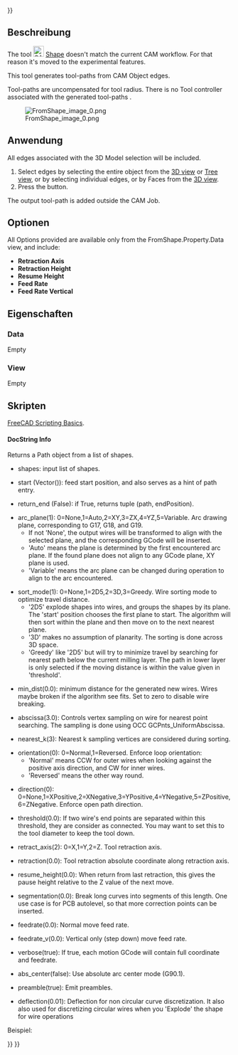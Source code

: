 <languages/>

{{VeryImportantMessage|To use this enable experimental feature you have to [[CAM_experimental|enable Experimental Features]]}}

{{UnfinishedDocu{{#translation:}}}}

{{Docnav
|[[CAM_Probe|Probe]]
|[[CAM_Copy|Copy]]
|[[CAM_Workbench|CAM]]
|IconL=CAM_Probe.svg
|IconR=CAM_Copy.svg
|IconC=Workbench_CAM.svg
}}

{{GuiCommand
|Name=CAM Shape
|MenuLocation=CAM → Supplemental Commands → From Shape
|Workbenches=[[CAM_Workbench|CAM]]
}}

<span id="Description"></span>
==Beschreibung==

The tool [[Image:CAM_Shape.svg|24px]] [[CAM_Shape|Shape]] doesn't match the current CAM workflow. For that reason it's moved to the experimental features. 

This tool generates tool-paths from CAM Object edges. 

Tool-paths are uncompensated for tool radius. There is no Tool controller associated with the generated tool-paths .

[[File:FromShape_image_0.png]]

<span id="Usage"></span>
==Anwendung==

All edges associated with the 3D Model selection will be included.  
# Select edges by selecting the entire object from the [[3D_view|3D view]] or [[Tree_view|Tree view]], or by selecting individual edges, or by Faces from the [[3D_view|3D view]].
# Press the {{KEY|[[Image:CAM_Shape.svg|16px]] [[CAM_Shape|From Shape]]}} button.

The output tool-path is added outside the CAM Job.

<span id="Options"></span>
==Optionen==

All Options provided are available only from the FromShape.Property.Data view, and include:
* '''Retraction Axis'''
* '''Retraction Height'''
* '''Resume Height'''
* '''Feed Rate'''
* '''Feed Rate Vertical'''

<span id="Properties"></span>
==Eigenschaften==

===Data===

Empty

===View===

Empty

<span id="Scripting"></span>
==Skripten==

{{Emphasis|See also:}} [[FreeCAD_Scripting_Basics|FreeCAD Scripting Basics]].

====DocString Info====

Returns a Path object from a list of shapes.

* shapes: input list of shapes.

* start (Vector()): feed start position, and also serves as a hint of path entry.

* return_end (False): if True, returns tuple (path, endPosition).

* arc_plane(1): 0=None,1=Auto,2=XY,3=ZX,4=YZ,5=Variable. Arc drawing plane, corresponding to G17, G18, and G19.
**If not 'None', the output wires will be transformed to align with the selected plane, and the corresponding GCode will be inserted.
**'Auto' means the plane is determined by the first encountered arc plane. If the found plane does not align to any GCode plane, XY plane is used.
**'Variable' means the arc plane can be changed during operation to align to the arc encountered.

* sort_mode(1): 0=None,1=2D5,2=3D,3=Greedy. Wire sorting mode to optimize travel distance.
**'2D5' explode shapes into wires, and groups the shapes by its plane. The 'start' position chooses the first plane to start. The algorithm will then sort within the plane and then move on to the next nearest plane.
**'3D' makes no assumption of planarity. The sorting is done across 3D space.
**'Greedy' like '2D5' but will try to minimize travel by searching for nearest path below the current milling layer. The path in lower layer is only selected if the moving distance is within the value given in 'threshold'.

* min_dist(0.0): minimum distance for the generated new wires. Wires maybe broken if the algorithm see fits. Set to zero to disable wire breaking.

* abscissa(3.0): Controls vertex sampling on wire for nearest point searching. The sampling is done using OCC GCPnts_UniformAbscissa.

* nearest_k(3): Nearest k sampling vertices are considered during sorting.

* orientation(0): 0=Normal,1=Reversed. Enforce loop orientation:
**'Normal' means CCW for outer wires when looking against the positive axis direction, and CW for inner wires.
**'Reversed' means the other way round.

* direction(0): 0=None,1=XPositive,2=XNegative,3=YPositive,4=YNegative,5=ZPositive,6=ZNegative. Enforce open path direction.

* threshold(0.0): If two wire's end points are separated within this threshold, they are consider as connected. You may want to set this to the tool diameter to keep the tool down.

* retract_axis(2): 0=X,1=Y,2=Z. Tool retraction axis.

* retraction(0.0): Tool retraction absolute coordinate along retraction axis.

* resume_height(0.0): When return from last retraction, this gives the pause height relative to the Z value of the next move.

* segmentation(0.0): Break long curves into segments of this length. One use case is for PCB autolevel, so that more correction points can be inserted.

* feedrate(0.0): Normal move feed rate.

* feedrate_v(0.0): Vertical only (step down) move feed rate.

* verbose(true): If true, each motion GCode will contain full coordinate and feedrate.

* abs_center(false): Use absolute arc center mode (G90.1).

* preamble(true): Emit preambles.

* deflection(0.01): Deflection for non circular curve discretization. It also also used for discretizing circular wires when you 'Explode' the shape for wire operations

Beispiel:

{{Code|code=
shapes = [Box.Shape]
Path.fromShapes(shapes, start=Vector(), return_end=False, arc_plane=1, sort_mode=1, min_dist=0.0, abscissa=3.0, nearest_k=3, orientation=0, direction=0, threshold=0.0, retract_axis=2, retraction=0.0, resume_height=0.0, segmentation=0.0, feedrate=0.0, feedrate_v=0.0, verbose=True, abs_center=False, preamble=True, deflection=0.01)
}}


{{Docnav
|[[CAM_Probe|Probe]]
|[[CAM_Copy|Copy]]
|[[CAM_Workbench|CAM]]
|IconL=CAM_Probe.svg
|IconR=CAM_Copy.svg
|IconC=Workbench_CAM.svg
}}

{{CAM_Tools_navi{{#translation:}}}}
{{Userdocnavi{{#translation:}}}}